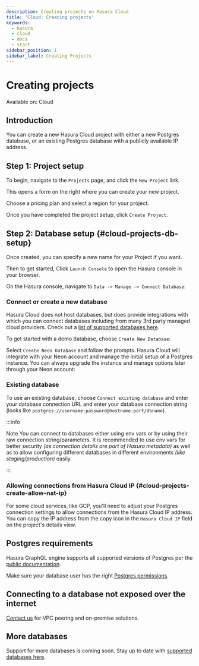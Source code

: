 ```yaml
---
description: Creating projects on Hasura Cloud
title: 'Cloud: Creating projects'
keywords:
  - hasura
  - cloud
  - docs
  - start
sidebar_position: 1
sidebar_label: Creating Projects
---
```



# Creating projects

<div className='badge badge--primary heading-badge'>Available on: Cloud</div>

## Introduction

You can create a new Hasura Cloud project with either a new Postgres database, or an existing Postgres database with a
publicly available IP address.

## Step 1: Project setup

To begin, navigate to the `Projects` page, and click the `New Project` link.

This opens a form on the right where you can create your new project.

Choose a pricing plan and select a region for your project.

<Thumbnail
  src='/img/projects/create-project_console_2.12.png'
  alt='Create new project in Hasura Console'
  width='900px'
/>

Once you have completed the project setup, click `Create Project`.

## Step 2: Database setup {#cloud-projects-db-setup}

Once created, you can specify a new name for your Project if you want.

Then to get started, Click `Launch Console` to open the Hasura console in your browser.

<Thumbnail
  src='/img/projects/create-project-assign-name_console_2.12.png'
  alt='database setup with new database'
  width='900px'
/>

On the Hasura console, navigate to `Data -> Manage -> Connect Database`:

### Connect or create a new database

Hasura Cloud does not host databases, but does provide integrations with which you can connect databases including from
many 3rd party managed cloud providers. Check out a
[list of supported databases here](/databases/index.mdx#supported-databases).

To get started with a demo database, choose `Create New Database`:

<Thumbnail
  src='/img/projects/create-database-neon-2.15.png'
  alt='database setup with existing
database'
  width='700px'
/>

Select `Create Neon Database` and follow the prompts. Hasura Cloud will integrate with your Neon account and manage the
initial setup of a Postgres instance. You can always upgrade the instance and manage options later through your Neon
account:

<Thumbnail
  src='/img/projects/connect-database-neon-2.15.png'
  alt='database setup with existing
database'
  width='700px'
/>

### Existing database

To use an existing database, choose `Connect existing database` and enter your database connection URL and enter your
database connection string (looks like `postgres://username:password@hostname:port/dbname`).

<Thumbnail src='/img/projects/connect-database_console_2.15.png' alt='database setup with new database' width='700px' />

:::info

Note You can connect to databases either using env vars or by using their raw connection string/parameters. It is
recommended to use env vars for better security _(as connection details are part of Hasura metadata)_ as well as to
allow configuring different databases in different environments _(like staging/production)_ easily.

:::

### Allowing connections from Hasura Cloud IP {#cloud-projects-create-allow-nat-ip}

For some cloud services, like GCP, you'll need to adjust your Postgres connection settings to allow connections from the
Hasura Cloud IP address. You can copy the IP address from the copy icon in the `Hasura Cloud IP` field on the project's
details view.

<Thumbnail src='/img/projects/project-general-ip-address_console_2.12.png' alt='Hasura Cloud IP field' width='1000px' />

<Thumbnail
  src='/img/projects/gcp-postgres-authorized-network.png'
  alt='whitelist Hasura instance IP in Postgres settings'
  width='727px'
/>

## Postgres requirements

Hasura GraphQL engine supports all supported versions of Postgres per the
[public documentation](https://www.postgresql.org/support/versioning/).

Make sure your database user has the right
[Postgres permissions](/deployment/postgres-requirements.mdx#managed-pg-permissions).

## Connecting to a database not exposed over the internet

[Contact us](https://hasura.io/contact-us/) for VPC peering and on-premise solutions.

## More databases

Support for more databases is coming soon. Stay up to date with
[supported databases here](/databases/index.mdx#supported-databases).
